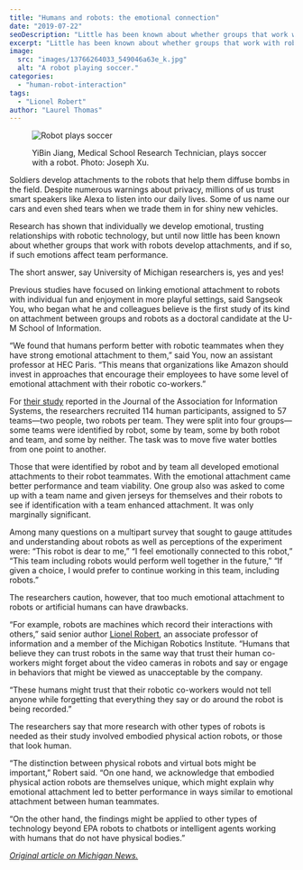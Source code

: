 ```yaml
---
title: "Humans and robots: the emotional connection"
date: "2019-07-22"
seoDescription: "Little has been known about whether groups that work with robots develop attachments"
excerpt: "Little has been known about whether groups that work with robots develop attachments, and if so, if such emotions affect team performance."
image:
  src: "images/13766264033_549046a63e_k.jpg"
  alt: "A robot playing soccer."
categories:
  - "human-robot-interaction"
tags:
  - "Lionel Robert"
author: "Laurel Thomas"
---
```


<figure>

![Robot plays soccer](images/13766264033_549046a63e_k-1024x683.jpg)

<figcaption>

YiBin Jiang, Medical School Research Technician, plays soccer with a robot. Photo: Joseph Xu.

</figcaption>

</figure>

Soldiers develop attachments to the robots that help them diffuse bombs in the field. Despite numerous warnings about privacy, millions of us trust smart speakers like Alexa to listen into our daily lives. Some of us name our cars and even shed tears when we trade them in for shiny new vehicles.

Research has shown that individually we develop emotional, trusting relationships with robotic technology, but until now little has been known about whether groups that work with robots develop attachments, and if so, if such emotions affect team performance. 



The short answer, say University of Michigan researchers is, yes and yes!

Previous studies have focused on linking emotional attachment to robots with individual fun and enjoyment in more playful settings, said Sangseok You, who began what he and colleagues believe is the first study of its kind on attachment between groups and robots as a doctoral candidate at the U-M School of Information. 

“We found that humans perform better with robotic teammates when they have strong emotional attachment to them,” said You, now an assistant professor at HEC Paris. “This means that organizations like Amazon should invest in approaches that encourage their employees to have some level of emotional attachment with their robotic co-workers.”

For [their study](https://aisel.aisnet.org/jais/vol19/iss5/2/) reported in the Journal of the Association for Information Systems, the researchers recruited 114 human participants, assigned to 57 teams—two people, two robots per team. They were split into four groups—some teams were identified by robot, some by team, some by both robot and team, and some by neither. The task was to move five water bottles from one point to another.     

Those that were identified by robot and by team all developed emotional attachments to their robot teammates. With the emotional attachment came better performance and team viability. One group also was asked to come up with a team name and given jerseys for themselves and their robots to see if identification with a team enhanced attachment. It was only marginally significant.

Among many questions on a multipart survey that sought to gauge attitudes and understanding about robots as well as perceptions of the experiment were: “This robot is dear to me,” “I feel emotionally connected to this robot,” “This team including robots would perform well together in the future,” “If given a choice, I would prefer to continue working in this team, including robots.”

The researchers caution, however, that too much emotional attachment to robots or artificial humans can have drawbacks. 

“For example, robots are machines which record their interactions with others,” said senior author [Lionel Robert](https://2024.robotics.umich.edu/profile/lionel-robert/), an associate professor of information and a member of the Michigan Robotics Institute. “Humans that believe they can trust robots in the same way that trust their human co-workers might forget about the video cameras in robots and say or engage in behaviors that might be viewed as unacceptable by the company.

“These humans might trust that their robotic co-workers would not tell anyone while forgetting that everything they say or do around the robot is being recorded.” 

The researchers say that more research with other types of robots is needed as their study involved embodied physical action robots, or those that look human.

“The distinction between physical robots and virtual bots might be important,” Robert said. “On one hand, we acknowledge that embodied physical action robots are themselves unique, which might explain why emotional attachment led to better performance in ways similar to emotional attachment between human teammates. 

“On the other hand, the findings might be applied to other types of technology beyond EPA robots to chatbots or intelligent agents working with humans that do not have physical bodies.”

_[Original article on Michigan News.](https://news.umich.edu/humans-robot-teams-work-better-when-theres-an-emotional-connection/)_
